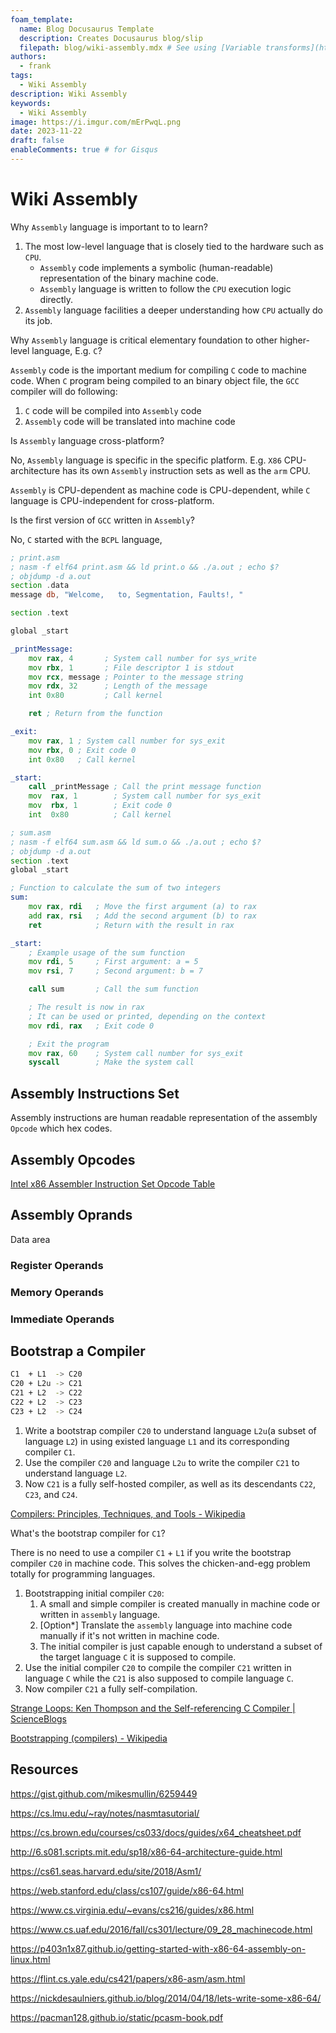 ```yaml
---
foam_template:
  name: Blog Docusaurus Template
  description: Creates Docusaurus blog/slip
  filepath: blog/wiki-assembly.mdx # See using [Variable transforms](https://code.visualstudio.com/docs/editor/userdefinedsnippets#_variable-transforms )
authors:
  - frank
tags:
  - Wiki Assembly
description: Wiki Assembly
keywords:
  - Wiki Assembly
image: https://i.imgur.com/mErPwqL.png
date: 2023-11-22
draft: false
enableComments: true # for Gisqus
---
```


# Wiki Assembly

Why `Assembly` language is important to to learn?

1. The most low-level language that is closely tied to the hardware such as `CPU`.
   - `Assembly` code implements a symbolic (human-readable) representation of the binary machine code.
   - `Assembly` language is written to follow the `CPU` execution logic directly.
2. `Assembly` language facilities a deeper understanding how `CPU` actually do its job.

Why `Assembly` language is critical elementary foundation to other higher-level language, E.g. `C`?

`Assembly` code is the important medium for compiling `C` code to machine code.
When `C` program being compiled to an binary object file, the `GCC` compiler will do following:

1. `C` code will be compiled into `Assembly` code
2. `Assembly` code will be translated into machine code

Is `Assembly` language cross-platform?

No, `Assembly` language is specific in the specific platform. E.g. `X86` CPU-architecture has its own `Assembly` instruction sets as well as the `arm` CPU.

`Assembly` is CPU-dependent as machine code is CPU-dependent, while `C` language is CPU-independent for cross-platform.

Is the first version of `GCC` written in `Assembly`?

No, `C` started with the `BCPL` language, [](https://stackoverflow.com/questions/18125490/how-was-the-first-c-compiler-written)
<!--truncate-->

```asm title="print.asm"
; print.asm
; nasm -f elf64 print.asm && ld print.o && ./a.out ; echo $?
; objdump -d a.out
section .data
message db, "Welcome,   to, Segmentation, Faults!, "

section .text

global _start

_printMessage:
    mov rax, 4       ; System call number for sys_write
    mov rbx, 1       ; File descriptor 1 is stdout
    mov rcx, message ; Pointer to the message string
    mov rdx, 32      ; Length of the message
    int 0x80         ; Call kernel

    ret ; Return from the function

_exit:
    mov rax, 1 ; System call number for sys_exit
    mov rbx, 0 ; Exit code 0
    int 0x80   ; Call kernel

_start:
    call _printMessage ; Call the print message function
    mov  rax, 1        ; System call number for sys_exit
    mov  rbx, 1        ; Exit code 0
    int  0x80          ; Call kernel
```

```asm title="sum.asm"
; sum.asm
; nasm -f elf64 sum.asm && ld sum.o && ./a.out ; echo $?
; objdump -d a.out
section .text
global _start

; Function to calculate the sum of two integers
sum:
    mov rax, rdi   ; Move the first argument (a) to rax
    add rax, rsi   ; Add the second argument (b) to rax
    ret            ; Return with the result in rax

_start:
    ; Example usage of the sum function
    mov rdi, 5     ; First argument: a = 5
    mov rsi, 7     ; Second argument: b = 7

    call sum       ; Call the sum function

    ; The result is now in rax
    ; It can be used or printed, depending on the context
    mov rdi, rax   ; Exit code 0

    ; Exit the program
    mov rax, 60    ; System call number for sys_exit
    syscall        ; Make the system call
```

## Assembly Instructions Set

Assembly instructions are human readable representation of the assembly `Opcode` which hex codes.

## Assembly Opcodes

[Intel x86 Assembler Instruction Set Opcode Table](http://sparksandflames.com/files/x86InstructionChart.html)

## Assembly Oprands

Data area

### Register Operands
### Memory Operands
### Immediate Operands

## Bootstrap a Compiler

```sh
C1  + L1  -> C20
C20 + L2u -> C21
C21 + L2  -> C22
C22 + L2  -> C23
C23 + L2  -> C24
```

1. Write a bootstrap compiler `C20` to understand language `L2u`(a subset of language `L2`) in using existed language `L1` and its corresponding compiler `C1`.
2. Use the compiler `C20` and language `L2u` to write the compiler `C21` to understand language `L2`.
3. Now `C21` is a fully self-hosted compiler, as well as its descendants `C22`, `C23`, and `C24`.

[Compilers: Principles, Techniques, and Tools - Wikipedia](http://en.wikipedia.org/wiki/Compilers:_Principles,_Techniques,_and_Tools)

What's the bootstrap compiler for `C1`?

There is no need to use a compiler `C1` + `L1` if you write the bootstrap compiler `C20` in machine code. This solves the chicken-and-egg problem totally for programming languages.

1. Bootstrapping initial compiler `C20`:
   1. A small and simple compiler is created manually in machine code or written in `assembly` language.
   2. [Option*] Translate the `assembly` language into machine code manually if it's not written in machine code.
   3. The initial compiler is just capable enough to understand a subset of the target language `C` it is supposed to compile.
2. Use the initial compiler `C20` to compile the compiler `C21` written in language `C` while the `C21` is also supposed to compile language `C`.
3. Now compiler `C21` a fully self-compilation.

[Strange Loops: Ken Thompson and the Self-referencing C Compiler | ScienceBlogs](https://scienceblogs.com/goodmath/2007/04/15/strange-loops-dennis-ritchie-a)

[Bootstrapping (compilers) - Wikipedia](https://en.wikipedia.org/wiki/Bootstrapping_%28compilers%29)

## Resources

https://gist.github.com/mikesmullin/6259449

https://cs.lmu.edu/~ray/notes/nasmtasutorial/

https://cs.brown.edu/courses/cs033/docs/guides/x64_cheatsheet.pdf

http://6.s081.scripts.mit.edu/sp18/x86-64-architecture-guide.html

https://cs61.seas.harvard.edu/site/2018/Asm1/

https://web.stanford.edu/class/cs107/guide/x86-64.html

https://www.cs.virginia.edu/~evans/cs216/guides/x86.html

https://www.cs.uaf.edu/2016/fall/cs301/lecture/09_28_machinecode.html

https://p403n1x87.github.io/getting-started-with-x86-64-assembly-on-linux.html

https://flint.cs.yale.edu/cs421/papers/x86-asm/asm.html

https://nickdesaulniers.github.io/blog/2014/04/18/lets-write-some-x86-64/

https://pacman128.github.io/static/pcasm-book.pdf